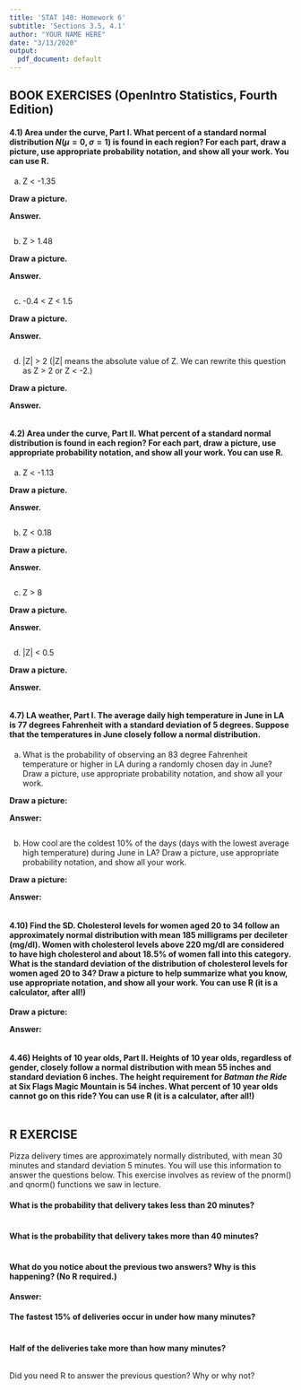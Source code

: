 ---
title: 'STAT 140: Homework 6'
subtitle: 'Sections 3.5, 4.1'
author: "YOUR NAME HERE"
date: "3/13/2020"
output:
  pdf_document: default
---

## BOOK EXERCISES (OpenIntro Statistics, Fourth Edition)

#### 4.1) **Area under the curve, Part I.** What percent of a standard normal distribution $N(\mu=0,\sigma=1)$ is found in each region? For each part, draw a picture, use appropriate probability notation, and show all your work. You can use R.

a) Z < -1.35

**Draw a picture.**

**Answer.**

```{r}

```


b) Z > 1.48

**Draw a picture.**

**Answer.**

```{r}

```


c) -0.4 < Z < 1.5

**Draw a picture.**

**Answer.**

```{r}

```


d) |Z| > 2 (|Z| means the absolute value of Z. We can rewrite this question as Z > 2 or Z < -2.)

**Draw a picture.**

**Answer.**

```{r}

```


#### 4.2) **Area under the curve, Part II.** What percent of a standard normal distribution is found in each region? For each part, draw a picture, use appropriate probability notation, and show all your work. You can use R.

a) Z < -1.13

**Draw a picture.**

**Answer.**

```{r}

```


b) Z < 0.18

**Draw a picture.**

**Answer.**

```{r}

```

c) Z > 8

**Draw a picture.**

**Answer.**

```{r}

```


d) |Z| < 0.5

**Draw a picture.**

**Answer.**

```{r}

```


#### 4.7) **LA weather, Part I.** The average daily high temperature in June in LA is 77 degrees Fahrenheit with a standard deviation of 5 degrees. Suppose that the temperatures in June closely follow a normal distribution.

a) What is the probability of observing an 83 degree Fahrenheit temperature or higher in LA during a randomly chosen day in June? Draw a picture, use appropriate probability notation, and show all your work.

**Draw a picture:**

**Answer:**

```{r}

```


b) How cool are the coldest 10% of the days (days with the lowest average high temperature) during June in LA? Draw a picture, use appropriate probability notation, and show all your work.

**Draw a picture:**

**Answer:**

```{r}

```


#### 4.10) **Find the SD.** Cholesterol levels for women aged 20 to 34 follow an approximately normal distribution with mean 185 milligrams per decileter (mg/dl). Women with cholesterol levels above 220 mg/dl are considered to have high cholesterol and about 18.5% of women fall into this category. What is the standard deviation of the distribution of cholesterol levels for women aged 20 to 34? Draw a picture to help summarize what you know, use appropriate notation, and show all your work. You can use R (it is a calculator, after all!)

**Draw a picture:**

**Answer:**

```{r}

```


#### 4.46) Heights of 10 year olds, Part II. Heights of 10 year olds, regardless of gender, closely follow a normal distribution with mean 55 inches and standard deviation 6 inches. The height requirement for *Batman the Ride* at Six Flags Magic Mountain is 54 inches. What percent of 10 year olds cannot go on this ride? You can use R (it is a calculator, after all!)

```{r}

```


## R EXERCISE

Pizza delivery times are approximately normally distributed, with mean 30 minutes and standard deviation 5 minutes. You will use this information to answer the questions below. This exercise involves as review of the pnorm() and qnorm() functions we saw in lecture.

#### What is the probability that delivery takes less than 20 minutes?

```{r}

```


#### What is the probability that delivery takes more than 40 minutes? 

```{r}

```


#### What do you notice about the previous two answers? Why is this happening? (No R required.)

**Answer:**

#### The fastest 15% of deliveries occur in under how many minutes?

```{r}

```


#### Half of the deliveries take more than how many minutes?

```{r}

```


Did you need R to answer the previous question? Why or why not?
